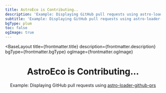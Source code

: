 ```yaml
---
title: AstroEco is Contributing..
description: 'Example: Displaying GitHub pull requests using astro-loader-github-prs'
subtitle: 'Example: Displaying GitHub pull requests using astro-loader-github-prs'
bgType: plum
toc: false
ogImage: true
---
```



<BaseLayout
  title={frontmatter.title}
  description={frontmatter.description}
  bgType={frontmatter.bgType}
  ogImage={frontmatter.ogImage}
>
  <header class="prose mx-auto mb-16.8 text-center">
    <h1 class="mb-0 ml-12 lt-sm:ml-0"
    >AstroEco is <span class="animate-pulse">Contributing...</span></h1>
    <p class="mt--4! op-50 italic"
    >Example: Displaying GitHub pull requests using <a href="https://github.com/lin-stephanie/astro-loaders/tree/main/packages/astro-loader-github-prs" target="_blank">astro-loader-github-prs</a></p>
  </header>
  <div class="max-w-65ch mx-auto">
    <GithubView collectionType="prs" />
  </div>
</BaseLayout>
